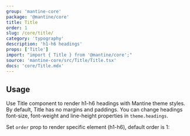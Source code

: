 ```yaml
---
group: 'mantine-core'
package: '@mantine/core'
title: Title
order: 1
slug: /core/title/
category: 'typography'
description: 'h1-h6 headings'
props: ['Title']
import: "import { Title } from '@mantine/core';"
source: 'mantine-core/src/Title/Title.tsx'
docs: 'core/Title.mdx'
---
```



## Usage

Use Title component to render h1-h6 headings with Mantine theme styles.
By default, Title has no margins and paddings.
You can change headings font-size, font-weight and line-height properties in `theme.headings`.

Set `order` prop to render specific element (h1-h6), default order is 1:

<Demo data={TitleDemos.usage} />

